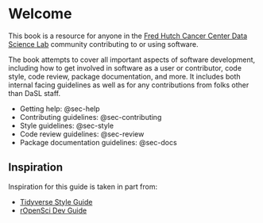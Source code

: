 # Welcome {.unnumbered}

This book is a resource for anyone in the [Fred Hutch Cancer Center Data Science Lab](https://hutchdatascience.org/) community contributing to or using software.

The book attempts to cover all important aspects of software development, including how to get involved in software as a user or contributor, code style, code review, package documentation, and more. It includes both internal facing guidelines as well as for any contributions from folks other than DaSL staff.

- Getting help: @sec-help
- Contributing guidelines: @sec-contributing
- Style guidelines: @sec-style
- Code review guidelines: @sec-review
- Package documentation guidelines: @sec-docs


## Inspiration

Inspiration for this guide is taken in part from:

- [Tidyverse Style Guide](https://style.tidyverse.org/)
- [rOpenSci Dev Guide](https://devguide.ropensci.org/)